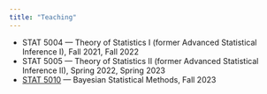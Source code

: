 ```yaml
---
title: "Teaching"
---
```


- STAT 5004 — Theory of Statistics I (former Advanced Statistical Inference I), Fall 2021, Fall 2022
- STAT 5005 — Theory of Statistics II (former Advanced Statistical Inference II), Spring 2022, Spring 2023
- [STAT 5010](https://chun-hao.github.io/stat-5010/) — Bayesian Statistical Methods, Fall 2023
